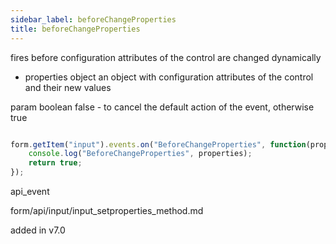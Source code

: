```yaml
---
sidebar_label: beforeChangeProperties
title: beforeChangeProperties
---
```



          


<Short>
 fires before configuration attributes of the control are changed dynamically


</Short>



- properties     object      an object with configuration attributes of the control and their new values


param   boolean     false - to cancel the default action of the event, otherwise true

~~~js

form.getItem("input").events.on("BeforeChangeProperties", function(properties) {
    console.log("BeforeChangeProperties", properties);
    return true;
});


~~~
 api_event

<Descr>



</Descr>


 form/api/input/input_setproperties_method.md


 added in v7.0

